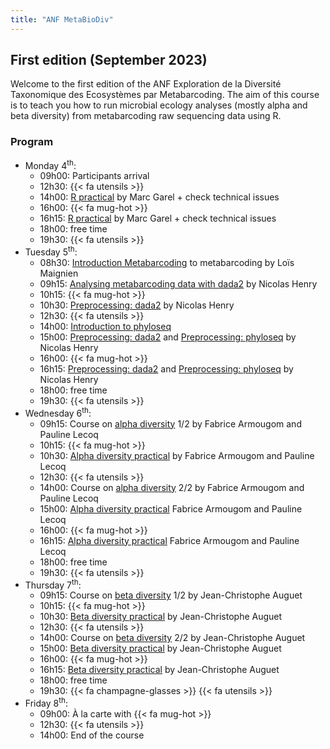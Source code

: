 ```yaml
---
title: "ANF MetaBioDiv"
---
```


## First edition (September 2023){.unnumbered}

Welcome to the first edition of the ANF Exploration de la Diversité Taxonomique des Ecosystèmes par Metabarcoding.
The aim of this course is to teach you how to run microbial ecology analyses (mostly alpha and beta diversity) from metabarcoding raw sequencing data using R.

### Program{.unnumbered}

* Monday 4<sup>th</sup>:
    * 09h00: Participants arrival
    * 12h30: {{< fa utensils >}}
    * 14h00: [R practical](practicals/rforbeginer.html) by Marc Garel + check technical issues
    * 16h00: {{< fa mug-hot >}}
    * 16h15: [R practical](practicals/rforbeginer.html) by Marc Garel + check technical issues
    * 18h00: free time
    * 19h30: {{< fa utensils >}}
* Tuesday 5<sup>th</sup>:
    * 08h30: [Introduction Metabarcoding](courses/introduction.pdf) to metabarcoding by Loïs Maignien
    * 09h15: [Analysing metabarcoding data with dada2](courses/dada2.html) by Nicolas Henry
    * 10h15: {{< fa mug-hot >}}
    * 10h30: [Preprocessing: dada2](practicals/preprocessing_dada2.html) by Nicolas Henry
    * 12h30: {{< fa utensils >}}
    * 14h00: [Introduction to phyloseq](courses/phyloseq.html)
    * 15h00: [Preprocessing: dada2](practicals/preprocessing_dada2.Rmd) and [Preprocessing: phyloseq](practicals/preprocessing_phyloseq.html) by Nicolas Henry 
    * 16h00: {{< fa mug-hot >}}
    * 16h15: [Preprocessing: dada2](practicals/preprocessing_dada2.Rmd) and [Preprocessing: phyloseq](practicals/preprocessing_phyloseq.html) by Nicolas Henry 
    * 18h00: free time
    * 19h30: {{< fa utensils >}}
* Wednesday 6<sup>th</sup>:
    * 09h15: Course on [alpha diversity](courses/alpha_diversity.pdf) 1/2 by Fabrice Armougom and Pauline Lecoq
    * 10h15: {{< fa mug-hot >}}
    * 10h30: [Alpha diversity practical](practicals/alpha_diversity.html) by Fabrice Armougom and Pauline Lecoq
    * 12h30: {{< fa utensils >}}
    * 14h00: Course on [alpha diversity](courses/stat_mean_comparison.pdf) 2/2 by Fabrice Armougom and Pauline Lecoq
    * 15h00: [Alpha diversity practical](practicals/alpha_diversity.html) Fabrice Armougom and Pauline Lecoq
    * 16h00: {{< fa mug-hot >}}
    * 16h15:  [Alpha diversity practical](practicals/alpha_diversity.html) Fabrice Armougom and Pauline Lecoq
    * 18h00: free time
    * 19h30: {{< fa utensils >}}
* Thursday 7<sup>th</sup>:
    * 09h15: Course on [beta diversity](courses/beta_diversity.pdf) 1/2 by Jean-Christophe Auguet
    * 10h15: {{< fa mug-hot >}}
    * 10h30: [Beta diversity practical](practicals/beta_diversity.html) by Jean-Christophe Auguet
    * 12h30: {{< fa utensils >}}
    * 14h00: Course on [beta diversity](courses/beta_diversity.pdf) 2/2 by Jean-Christophe Auguet
    * 15h00: [Beta diversity practical](practicals/beta_diversity.html) by Jean-Christophe Auguet
    * 16h00: {{< fa mug-hot >}}
    * 16h15: [Beta diversity practical](practicals/beta_diversity.html) by Jean-Christophe Auguet
    * 18h00: free time
    * 19h30: {{< fa champagne-glasses >}} {{< fa utensils >}}
* Friday 8<sup>th</sup>:
    * 09h00: À la carte with {{< fa mug-hot >}}
    * 12h30: {{< fa utensils >}}
    * 14h00: End of the course